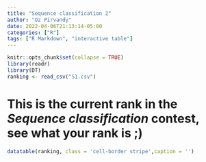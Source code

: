 ```yaml
---
title: "Sequence classification 2"
author: "Oz Pirvandy"
date: 2022-04-06T21:13:14-05:00
categories: ["R"]
tags: ["R Markdown", "interactive table"]
---
```


```r
knitr::opts_chunk$set(collapse = TRUE)
library(readr)
library(DT)
ranking <- read_csv("S1.csv")
```

# This is the current rank in the *Sequence classification* contest, see what your rank is ;)



```r
datatable(ranking, class = 'cell-border stripe',caption = '')
```


